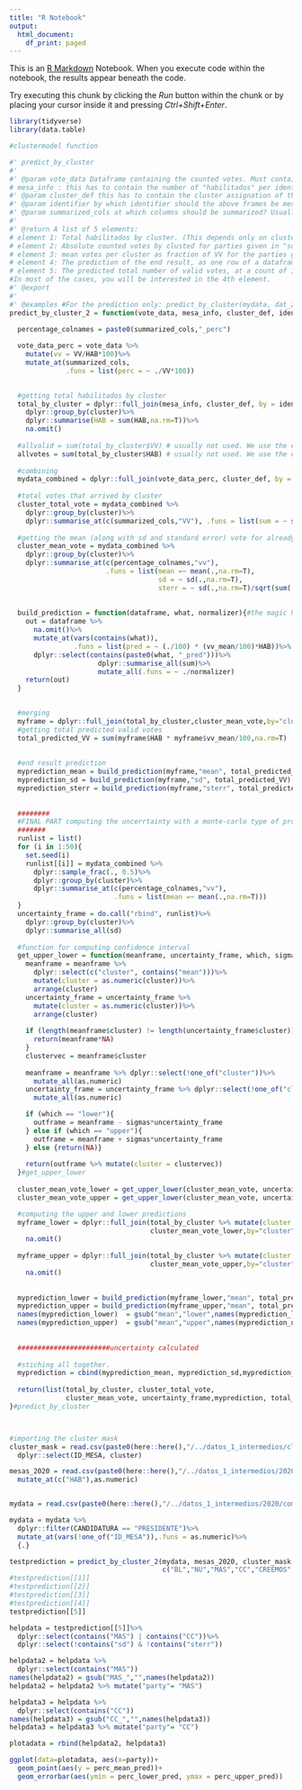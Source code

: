 ```yaml
---
title: "R Notebook"
output:
  html_document:
    df_print: paged
---
```


This is an [R Markdown](http://rmarkdown.rstudio.com) Notebook. When you execute code within the notebook, the results appear beneath the code. 

Try executing this chunk by clicking the *Run* button within the chunk or by placing your cursor inside it and pressing *Ctrl+Shift+Enter*. 

```r
library(tidyverse)
library(data.table)
```


```r
#clustermodel function

#' predict_by_cluster
#'
#' @param vote_data Dataframe containing the counted votes. Must contain the columns given in the "summarized_cols" arguments. Must contain one column of all habilitados HAB and of all valid votes VV. Must also contain an identifier column given in the "identifier" argument.
# mesa_info : this has to contain the number of "habilitados" per identifier (given in the identifier argument), under the name of "HAB" @param mesa_info 
#' @param cluster_def this has to contain the cluster assignation of the "mesas". Has to contain  a "cluster"" column and an identifier column, normally "ID_MESA"
#' @param identifier by which identifier should the above frames be merged? Usually "ID_MESA"
#' @param summarized_cols at which columns should be summarized? Usually, enter here the names of the PERCENTAGE columns for the different parties, for example "cc", "mas", etc.
#'
#' @return A list of 5 elements:
# element 1: Total habilitados by cluster. (This depends only on cluster assignement and geopatron)
# element 2: Absolute counted votes by clusted for parties given in "summarized_cols". 
# element 3: mean votes per cluster as fraction of VV for the parties given in "summarized_cols"
# element 4: The prediction of the end result, as one row of a dataframe, coming with standard deviation and standard error. CARE: Those measures of uncertainty seem to be not suitable to correctly assess the uncertainty of the final result estimation. 
# element 5: The predicted total number of valid votes, at a count of 100% (this will be lower than the total number of "habilitados")
#In most of the cases, you will be interested in the 4th element.
#' @export
#'
#' @examples #For the prediction only: predict_by_cluster(mydata, dat_2019_final, cluster_mask, "ID_MESA",c("cc","mas","pdc"))[[3]]
predict_by_cluster_2 = function(vote_data, mesa_info, cluster_def, identifier, summarized_cols, uncertainty_sigmas){
  
  percentage_colnames = paste0(summarized_cols,"_perc")

  vote_data_perc = vote_data %>%
    mutate(vv = VV/HAB*100)%>%
    mutate_at(summarized_cols, 
              .funs = list(perc = ~ ./VV*100))
  

  #getting total habilitados by cluster
  total_by_cluster = dplyr::full_join(mesa_info, cluster_def, by = identifier) %>%
    dplyr::group_by(cluster)%>%
    dplyr::summarise(HAB = sum(HAB,na.rm=T))%>%
    na.omit()
  
  #allvalid = sum(total_by_cluster$VV) # usually not used. We use the estimated total VV instead
  allvotes = sum(total_by_cluster$HAB) # usually not used. We use the estimated total VV instead
  
  #combining
  mydata_combined = dplyr::full_join(vote_data_perc, cluster_def, by = identifier)
  
  #total votes that arrived by cluster
  cluster_total_vote = mydata_combined %>%
    dplyr::group_by(cluster)%>%
    dplyr::summarise_at(c(summarized_cols,"VV"), .funs = list(sum = ~ sum(.,na.rm=T)))
  
  #getting the mean (along with sd and standard error) vote for already counted clusters
  cluster_mean_vote = mydata_combined %>%
    dplyr::group_by(cluster)%>%
    dplyr::summarise_at(c(percentage_colnames,"vv"),
                        .funs = list(mean =~ mean(.,na.rm=T),
                                     sd = ~ sd(.,na.rm=T),
                                     sterr = ~ sd(.,na.rm=T)/sqrt(sum(!is.na(.)))))
  
  
  build_prediction = function(dataframe, what, normalizer){#the magic happens here
    out = dataframe %>%
      na.omit()%>%
      mutate_at(vars(contains(what)),
                .funs = list(pred = ~ (./100) * (vv_mean/100)*HAB))%>%
      dplyr::select(contains(paste0(what, "_pred")))%>%
                      dplyr::summarise_all(sum)%>%
                      mutate_all(.funs = ~ ./normalizer)
    return(out)
  }

  
  #merging
  myframe = dplyr::full_join(total_by_cluster,cluster_mean_vote,by="cluster")
  #getting total predicted valid votes
  total_predicted_VV = sum(myframe$HAB * myframe$vv_mean/100,na.rm=T)
  
  
  #end result prediction
  myprediction_mean = build_prediction(myframe,"mean", total_predicted_VV)
  myprediction_sd = build_prediction(myframe,"sd", total_predicted_VV)
  myprediction_sterr = build_prediction(myframe,"sterr", total_predicted_VV)
  
  
  ########
  #FINAL PART computing the uncerrtainty with a monte-carlo type of procedure
  #######
  runlist = list()
  for (i in 1:50){
    set.seed(i)
    runlist[[i]] = mydata_combined %>%
      dplyr::sample_frac(., 0.5)%>%
      dplyr::group_by(cluster)%>%
      dplyr::summarise_at(c(percentage_colnames,"vv"),
                          .funs = list(mean =~ mean(.,na.rm=T)))
  }
  uncertainty_frame = do.call("rbind", runlist)%>%
    dplyr::group_by(cluster)%>%
    dplyr::summarise_all(sd)
  
  #function for computing confidence interval
  get_upper_lower = function(meanframe, uncertainty_frame, which, sigmas){
    meanframe = meanframe %>%
      dplyr::select(c("cluster", contains("mean")))%>%
      mutate(cluster = as.numeric(cluster))%>%
      arrange(cluster)
    uncertainty_frame = uncertainty_frame %>%
      mutate(cluster = as.numeric(cluster))%>%
      arrange(cluster)
    
    if (length(meanframe$cluster) != length(uncertainty_frame$cluster)){
      return(meanframe*NA)
    } 
    clustervec = meanframe$cluster
    
    meanframe = meanframe %>% dplyr::select(!one_of("cluster"))%>%
      mutate_all(as.numeric)
    uncertainty_frame = uncertainty_frame %>% dplyr::select(!one_of("cluster"))%>%
      mutate_all(as.numeric)

    if (which == "lower"){
      outframe = meanframe - sigmas*uncertainty_frame
    } else if (which == "upper"){
      outframe = meanframe + sigmas*uncertainty_frame
    } else {return(NA)}
    
    return(outframe %>% mutate(cluster = clustervec))
  }#get_upper_lower
  
  cluster_mean_vote_lower = get_upper_lower(cluster_mean_vote, uncertainty_frame,"lower", uncertainty_sigmas)
  cluster_mean_vote_upper = get_upper_lower(cluster_mean_vote, uncertainty_frame,"upper", uncertainty_sigmas)

  #computing the upper and lower predictions
  myframe_lower = dplyr::full_join(total_by_cluster %>% mutate(cluster =as.numeric(cluster)),
                                   cluster_mean_vote_lower,by="cluster")%>%
    na.omit()
  
  myframe_upper = dplyr::full_join(total_by_cluster %>% mutate(cluster =as.numeric(cluster)),
                                   cluster_mean_vote_upper,by="cluster")%>%
    na.omit()
  
  
  myprediction_lower = build_prediction(myframe_lower,"mean", total_predicted_VV)
  myprediction_upper = build_prediction(myframe_upper,"mean", total_predicted_VV)
  names(myprediction_lower)  = gsub("mean","lower",names(myprediction_lower))
  names(myprediction_upper)  = gsub("mean","upper",names(myprediction_upper))
  
  
  #######################uncertainty calculated
  
  #stiching all together.
  myprediction = cbind(myprediction_mean, myprediction_sd,myprediction_sterr, myprediction_lower, myprediction_upper)
  
  return(list(total_by_cluster, cluster_total_vote,
              cluster_mean_vote, uncertainty_frame,myprediction, total_predicted_VV))
}#predict_by_cluster



#importing the cluster mask
cluster_mask = read.csv(paste0(here::here(),"/../datos_1_intermedios/cluster_definition/2019_clustered_10.csv"), colClasses = "character")%>%
  dplyr::select(ID_MESA, cluster)

mesas_2020 = read.csv(paste0(here::here(),"/../datos_1_intermedios/2020/z010R_geopadron_mesas_2020_ALL.csv"),colClasses = "character")%>%
  mutate_at(c("HAB"),as.numeric)


mydata = read.csv(paste0(here::here(),"/../datos_1_intermedios/2020/comp/exportacion_EG2020_actual.csv"),colClasses = "character")

mydata = mydata %>%
  dplyr::filter(CANDIDATURA == "PRESIDENTE")%>%
  mutate_at(vars(!one_of("ID_MESA")),.funs = as.numeric)%>%
  {.}

testprediction = predict_by_cluster_2(mydata, mesas_2020, cluster_mask, "ID_MESA",
                                      c("BL","NU","MAS","CC","CREEMOS","FPV","PAN_BOL"), 2)
#testprediction[[1]]
#testprediction[[2]]
#testprediction[[3]]
#testprediction[[4]]
testprediction[[5]]

```
```r
helpdata = testprediction[[5]]%>%
  dplyr::select(contains("MAS") | contains("CC"))%>%
  dplyr::select(!contains("sd") & !contains("sterr"))

helpdata2 = helpdata %>%
  dplyr::select(contains("MAS"))
names(helpdata2) = gsub("MAS_","",names(helpdata2))
helpdata2 = helpdata2 %>% mutate("party"= "MAS")

helpdata3 = helpdata %>%
  dplyr::select(contains("CC"))
names(helpdata3) = gsub("CC_","",names(helpdata3))
helpdata3 = helpdata3 %>% mutate("party"= "CC")

plotadata = rbind(helpdata2, helpdata3)

ggplot(data=plotadata, aes(x=party))+
  geom_point(aes(y = perc_mean_pred))+
  geom_errorbar(aes(ymin = perc_lower_pred, ymax = perc_upper_pred))
```


